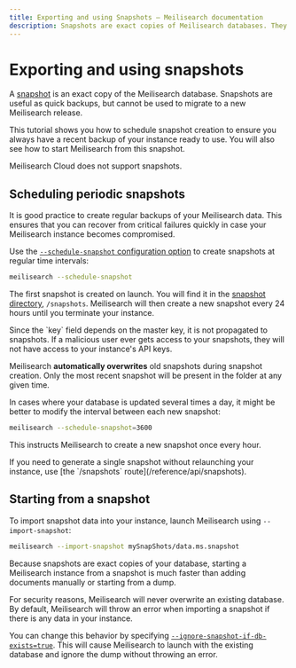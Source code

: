 ```yaml
---
title: Exporting and using Snapshots — Meilisearch documentation
description: Snapshots are exact copies of Meilisearch databases. They are often useful for periodical backups.
---
```


# Exporting and using snapshots

A [snapshot](/learn/advanced/snapshots_vs_dumps#snapshots) is an exact copy of the Meilisearch database. Snapshots are useful as quick backups, but cannot be used to migrate to a new Meilisearch release.

This tutorial shows you how to schedule snapshot creation to ensure you always have a recent backup of your instance ready to use. You will also see how to start Meilisearch from this snapshot.

<Capsule intent="warning" title="Meilisearch Cloud and snapshots">
Meilisearch Cloud does not support snapshots.
</Capsule>

## Scheduling periodic snapshots

It is good practice to create regular backups of your Meilisearch data. This ensures that you can recover from critical failures quickly in case your Meilisearch instance becomes compromised.

Use the [`--schedule-snapshot` configuration option](/learn/configuration/instance_options#schedule-snapshot-creation) to create snapshots at regular time intervals:

```bash
meilisearch --schedule-snapshot
```

The first snapshot is created on launch. You will find it in the [snapshot directory](/learn/configuration/instance_options#snapshot-destination), `/snapshots`. Meilisearch will then create a new snapshot every 24 hours until you terminate your instance.

<Capsule intent="note" title="API keys and backups">
Since the `key` field depends on the master key, it is not propagated to snapshots. If a malicious user ever gets access to your snapshots, they will not have access to your instance's API keys.
</Capsule>

Meilisearch **automatically overwrites** old snapshots during snapshot creation. Only the most recent snapshot will be present in the folder at any given time.

In cases where your database is updated several times a day, it might be better to modify the interval between each new snapshot:

```bash
meilisearch --schedule-snapshot=3600
```

This instructs Meilisearch to create a new snapshot once every hour.

<Capsule intent="tip">
If you need to generate a single snapshot without relaunching your instance, use [the `/snapshots` route](/reference/api/snapshots).
</Capsule>

## Starting from a snapshot

To import snapshot data into your instance, launch Meilisearch using `--import-snapshot`:

```bash
meilisearch --import-snapshot mySnapShots/data.ms.snapshot
```

Because snapshots are exact copies of your database, starting a Meilisearch instance from a snapshot is much faster than adding documents manually or starting from a dump.

<Capsule intent="warning">
For security reasons, Meilisearch will never overwrite an existing database. By default, Meilisearch will throw an error when importing a snapshot if there is any data in your instance.

You can change this behavior by specifying [`--ignore-snapshot-if-db-exists=true`](/learn/configuration/instance_options#ignore-dump-if-db-exists). This will cause Meilisearch to launch with the existing database and ignore the dump without throwing an error.
</Capsule>

